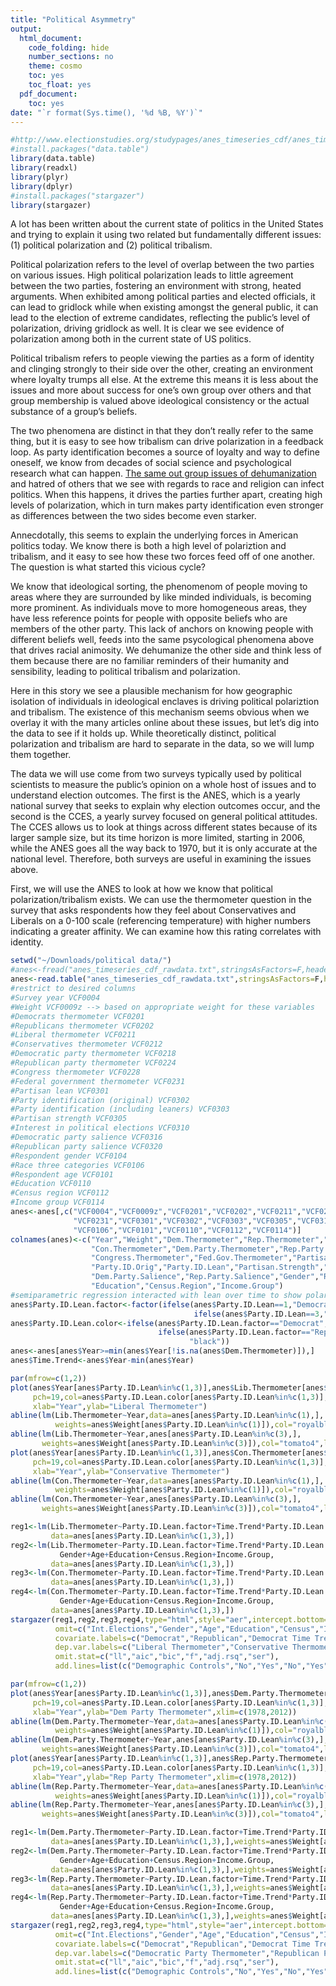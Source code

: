 ```yaml
---
title: "Political Asymmetry"
output:
  html_document:
    code_folding: hide
    number_sections: no
    theme: cosmo
    toc: yes
    toc_float: yes
  pdf_document:
    toc: yes
date: "`r format(Sys.time(), '%d %B, %Y')`"
---
```


```r
#http://www.electionstudies.org/studypages/anes_timeseries_cdf/anes_timeseries_cdf.htm
#install.packages("data.table")
library(data.table)
library(readxl)
library(plyr)
library(dplyr)
#install.packages("stargazer")
library(stargazer)
```

A lot has been written about the current state of politics in the United States and trying to explain it using two related but fundamentally different issues: (1) political polarization and (2) political tribalism.

Political polarization refers to the level of overlap between the two parties on various issues. High political polarization leads to little agreement between the two parties, fostering an environment with strong, heated arguments. When exhibited among political parties and elected officials, it can lead to gridlock while when existing amongst the general public, it can lead to the election of extreme candidates, reflecting the public's level of polarization, driving gridlock as well. It is clear we see evidence of polarization among both in the current state of US politics.

Political tribalism refers to people viewing the parties as a form of identity and clinging strongly to their side over the other, creating an environment where loyalty trumps all else. At the extreme this means it is less about the issues and more about success for one's own group over others and that group membership is valued above ideological consistency or the actual substance of a group's beliefs.

The two phenomena are distinct in that they don't really refer to the same thing, but it is easy to see how tribalism can drive polarization in a feedback loop. As party identification becomes a source of loyalty and way to define oneself, we know from decades of social science and psychological research what can happen. [The same out group issues of dehumanization](https://www.vox.com/science-and-health/2017/3/7/14456154/dehumanization-psychology-explained) and hatred of others that we see with regards to race and religion can infect politics. When this happens, it drives the parties further apart, creating high levels of polarization, which in turn makes party identification even stronger as differences between the two sides become even starker.

Annecdotally, this seems to explain the underlying forces in American politics today. We know there is both a high level of polariztion and tribalism, and it easy to see how these two forces feed off of one another. The question is what started this vicious cycle?

We know that ideological sorting, the phenomenom of people moving to areas where they are surrounded by like minded individuals, is becoming more prominent. As individuals move to more homogeneous areas, they have less reference points for people with opposite beliefs who are members of the other party. This lack of anchors on knowing people with different beliefs well, feeds into the same psycological phenomena above that drives racial animosity. We dehumanize the other side and think less of them because there are no familiar reminders of their humanity and sensibility, leading to political tribalism and polarization.

Here in this story we see a plausible mechanism for how geographic isolation of individuals in ideological enclaves is driving political polariztion and tribalism. The existence of this mechanism seems obvious when we overlay it with the many articles online about these issues, but let's dig into the data to see if it holds up. While theoretically distinct, political polarization and tribalism are hard to separate in the data, so we will lump them together.

The data we will use come from two surveys typically used by political scientists to measure the public's opinion on a whole host of issues and to understand election outcomes. The first is the ANES, which is a yearly national survey that seeks to explain why election outcomes occur, and the second is the CCES, a yearly survey focused on general political attitudes. The CCES allows us to look at things across different states because of its larger sample size, but its time horizon is more limited, starting in 2006, while the ANES goes all the way back to 1970, but it is only accurate at the national level. Therefore, both surveys are useful in examining the issues above.

First, we will use the ANES to look at how we know that political polarization/tribalism exists. We can use the thermometer question in the survey that asks respondents how they feel about Conservatives and Liberals on a 0-100 scale (referencing temperature) with higher numbers indicating a greater affinity. We can examine how this rating correlates with identity.

```r
setwd("~/Downloads/political data/")
#anes<-fread("anes_timeseries_cdf_rawdata.txt",stringsAsFactors=F,header=T,sep="|")
anes<-read.table("anes_timeseries_cdf_rawdata.txt",stringsAsFactors=F,header=T,sep="|")
#restrict to desired columns
#Survey year VCF0004
#Weight VCF0009z --> based on appropriate weight for these variables
#Democrats thermometer VCF0201
#Republicans thermometer VCF0202
#Liberal thermometer VCF0211
#Conservatives thermometer VCF0212
#Democratic party thermometer VCF0218
#Republican party thermometer VCF0224
#Congress thermometer VCF0228
#Federal government thermometer VCF0231
#Partisan lean VCF0301
#Party identification (original) VCF0302
#Party identification (including leaners) VCF0303
#Partisan strength VCF0305
#Interest in political elections VCF0310
#Democratic party salience VCF0316
#Republican party salience VCF0320
#Respondent gender VCF0104
#Race three categories VCF0106
#Respondent age VCF0101
#Education VCF0110
#Census region VCF0112
#Income group VCF0114
anes<-anes[,c("VCF0004","VCF0009z","VCF0201","VCF0202","VCF0211","VCF0212","VCF0218","VCF0224","VCF0228",
              "VCF0231","VCF0301","VCF0302","VCF0303","VCF0305","VCF0310","VCF0316","VCF0320","VCF0104",
              "VCF0106","VCF0101","VCF0110","VCF0112","VCF0114")]
colnames(anes)<-c("Year","Weight","Dem.Thermometer","Rep.Thermometer","Lib.Thermometer",
                  "Con.Thermometer","Dem.Party.Thermometer","Rep.Party.Thermometer",
                  "Congress.Thermometer","Fed.Gov.Thermometer","Partisan.Lean",
                  "Party.ID.Orig","Party.ID.Lean","Partisan.Strength","Int.Elections",
                  "Dem.Party.Salience","Rep.Party.Salience","Gender","Race","Age",
                  "Education","Census.Region","Income.Group")
#semiparametric regression interacted with lean over time to show polarization
anes$Party.ID.Lean.factor<-factor(ifelse(anes$Party.ID.Lean==1,"Democrat",
                                         ifelse(anes$Party.ID.Lean==3,"Republican","Other")))
anes$Party.ID.Lean.color<-ifelse(anes$Party.ID.Lean.factor=="Democrat","royalblue2",
                                 ifelse(anes$Party.ID.Lean.factor=="Republican","tomato2",
                                        "black"))
anes<-anes[anes$Year>=min(anes$Year[!is.na(anes$Dem.Thermometer)]),]
anes$Time.Trend<-anes$Year-min(anes$Year)
```

```r
par(mfrow=c(1,2))
plot(anes$Year[anes$Party.ID.Lean%in%c(1,3)],anes$Lib.Thermometer[anes$Party.ID.Lean%in%c(1,3)],
     pch=19,col=anes$Party.ID.Lean.color[anes$Party.ID.Lean%in%c(1,3)],
     xlab="Year",ylab="Liberal Thermometer")
abline(lm(Lib.Thermometer~Year,data=anes[anes$Party.ID.Lean%in%c(1),],
          weights=anes$Weight[anes$Party.ID.Lean%in%c(1)]),col="royalblue4",lwd=4)
abline(lm(Lib.Thermometer~Year,anes[anes$Party.ID.Lean%in%c(3),],
       weights=anes$Weight[anes$Party.ID.Lean%in%c(3)]),col="tomato4",lwd=4)
plot(anes$Year[anes$Party.ID.Lean%in%c(1,3)],anes$Con.Thermometer[anes$Party.ID.Lean%in%c(1,3)],
     pch=19,col=anes$Party.ID.Lean.color[anes$Party.ID.Lean%in%c(1,3)],
     xlab="Year",ylab="Conservative Thermometer")
abline(lm(Con.Thermometer~Year,data=anes[anes$Party.ID.Lean%in%c(1),],
          weights=anes$Weight[anes$Party.ID.Lean%in%c(1)]),col="royalblue4",lwd=4)
abline(lm(Con.Thermometer~Year,anes[anes$Party.ID.Lean%in%c(3),],
       weights=anes$Weight[anes$Party.ID.Lean%in%c(3)]),col="tomato4",lwd=4)
```

```r
reg1<-lm(Lib.Thermometer~Party.ID.Lean.factor+Time.Trend*Party.ID.Lean.factor,
         data=anes[anes$Party.ID.Lean%in%c(1,3),])
reg2<-lm(Lib.Thermometer~Party.ID.Lean.factor+Time.Trend*Party.ID.Lean.factor+Int.Elections+
           Gender+Age+Education+Census.Region+Income.Group,
         data=anes[anes$Party.ID.Lean%in%c(1,3),])
reg3<-lm(Con.Thermometer~Party.ID.Lean.factor+Time.Trend*Party.ID.Lean.factor,
         data=anes[anes$Party.ID.Lean%in%c(1,3),])
reg4<-lm(Con.Thermometer~Party.ID.Lean.factor+Time.Trend*Party.ID.Lean.factor+Int.Elections+
           Gender+Age+Education+Census.Region+Income.Group,
         data=anes[anes$Party.ID.Lean%in%c(1,3),])
stargazer(reg1,reg2,reg3,reg4,type="html",style="aer",intercept.bottom=F,
          omit=c("Int.Elections","Gender","Age","Education","Census","Income"),
          covariate.labels=c("Democrat","Republican","Democrat Time Trend","Republican Time Trend"),
          dep.var.labels=c("Liberal Thermometer","Conservative Thermometer"),
          omit.stat=c("ll","aic","bic","f","adj.rsq","ser"),
          add.lines=list(c("Demographic Controls","No","Yes","No","Yes")))
```

```r
par(mfrow=c(1,2))
plot(anes$Year[anes$Party.ID.Lean%in%c(1,3)],anes$Dem.Party.Thermometer[anes$Party.ID.Lean%in%c(1,3)],
     pch=19,col=anes$Party.ID.Lean.color[anes$Party.ID.Lean%in%c(1,3)],
     xlab="Year",ylab="Dem Party Thermometer",xlim=c(1978,2012))
abline(lm(Dem.Party.Thermometer~Year,data=anes[anes$Party.ID.Lean%in%c(1),],
          weights=anes$Weight[anes$Party.ID.Lean%in%c(1)]),col="royalblue4",lwd=4)
abline(lm(Dem.Party.Thermometer~Year,anes[anes$Party.ID.Lean%in%c(3),],
       weights=anes$Weight[anes$Party.ID.Lean%in%c(3)]),col="tomato4",lwd=4)
plot(anes$Year[anes$Party.ID.Lean%in%c(1,3)],anes$Rep.Party.Thermometer[anes$Party.ID.Lean%in%c(1,3)],
     pch=19,col=anes$Party.ID.Lean.color[anes$Party.ID.Lean%in%c(1,3)],
     xlab="Year",ylab="Rep Party Thermometer",xlim=c(1978,2012))
abline(lm(Rep.Party.Thermometer~Year,data=anes[anes$Party.ID.Lean%in%c(1),],
          weights=anes$Weight[anes$Party.ID.Lean%in%c(1)]),col="royalblue4",lwd=4)
abline(lm(Rep.Party.Thermometer~Year,anes[anes$Party.ID.Lean%in%c(3),],
       weights=anes$Weight[anes$Party.ID.Lean%in%c(3)]),col="tomato4",lwd=4)
```

```r
reg1<-lm(Dem.Party.Thermometer~Party.ID.Lean.factor+Time.Trend*Party.ID.Lean.factor,
         data=anes[anes$Party.ID.Lean%in%c(1,3),],weights=anes$Weight[anes$Party.ID.Lean%in%c(1,3)])
reg2<-lm(Dem.Party.Thermometer~Party.ID.Lean.factor+Time.Trend*Party.ID.Lean.factor+Int.Elections+
           Gender+Age+Education+Census.Region+Income.Group,
         data=anes[anes$Party.ID.Lean%in%c(1,3),],weights=anes$Weight[anes$Party.ID.Lean%in%c(1,3)])
reg3<-lm(Rep.Party.Thermometer~Party.ID.Lean.factor+Time.Trend*Party.ID.Lean.factor,
         data=anes[anes$Party.ID.Lean%in%c(1,3),],weights=anes$Weight[anes$Party.ID.Lean%in%c(1,3)])
reg4<-lm(Rep.Party.Thermometer~Party.ID.Lean.factor+Time.Trend*Party.ID.Lean.factor+Int.Elections+
           Gender+Age+Education+Census.Region+Income.Group,
         data=anes[anes$Party.ID.Lean%in%c(1,3),],weights=anes$Weight[anes$Party.ID.Lean%in%c(1,3)])
stargazer(reg1,reg2,reg3,reg4,type="html",style="aer",intercept.bottom=F,
          omit=c("Int.Elections","Gender","Age","Education","Census","Income"),
          covariate.labels=c("Democrat","Republican","Democrat Time Trend","Republican Time Trend"),
          dep.var.labels=c("Democratic Party Thermometer","Republican Party Thermometer"),
          omit.stat=c("ll","aic","bic","f","adj.rsq","ser"),
          add.lines=list(c("Demographic Controls","No","Yes","No","Yes")))
```
